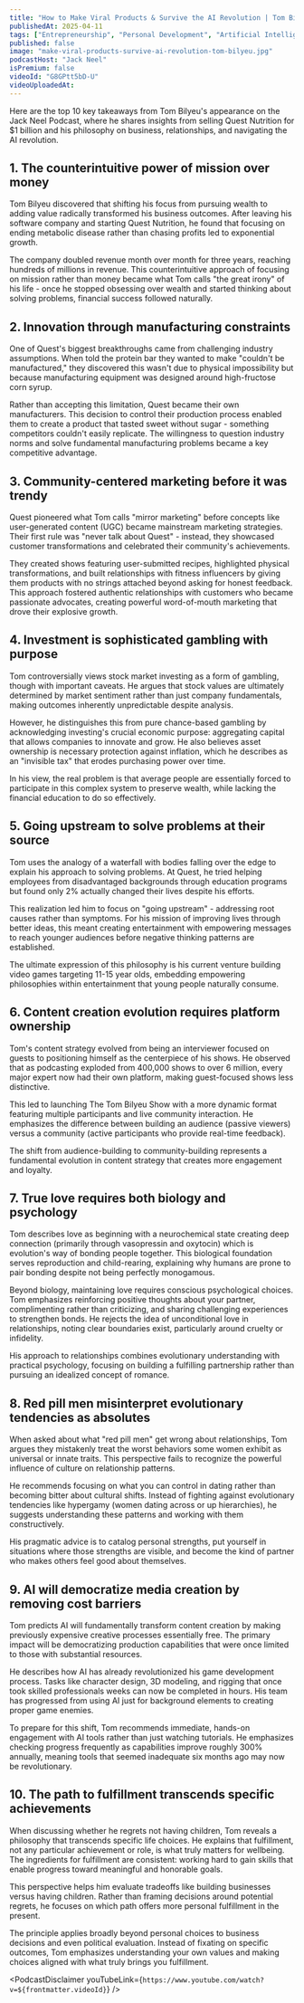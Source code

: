 ```yaml
---
title: "How to Make Viral Products & Survive the AI Revolution | Tom Bilyeu"
publishedAt: 2025-04-11
tags: ["Entrepreneurship", "Personal Development", "Artificial Intelligence"]
published: false
image: "make-viral-products-survive-ai-revolution-tom-bilyeu.jpg"
podcastHost: "Jack Neel"
isPremium: false
videoId: "G8GPtt5bD-U"
videoUploadedAt: 
---
```



<PodcastSummaryPageLayout frontmatter={frontmatter}>

Here are the top 10 key takeaways from Tom Bilyeu's appearance on the Jack Neel Podcast, where he shares insights from selling Quest Nutrition for $1 billion and his philosophy on business, relationships, and navigating the AI revolution.

## 1. The counterintuitive power of mission over money
Tom Bilyeu discovered that shifting his focus from pursuing wealth to adding value radically transformed his business outcomes. After leaving his software company and starting Quest Nutrition, he found that focusing on ending metabolic disease rather than chasing profits led to exponential growth.

The company doubled revenue month over month for three years, reaching hundreds of millions in revenue. This counterintuitive approach of focusing on mission rather than money became what Tom calls "the great irony" of his life - once he stopped obsessing over wealth and started thinking about solving problems, financial success followed naturally.

## 2. Innovation through manufacturing constraints
One of Quest's biggest breakthroughs came from challenging industry assumptions. When told the protein bar they wanted to make "couldn't be manufactured," they discovered this wasn't due to physical impossibility but because manufacturing equipment was designed around high-fructose corn syrup.

Rather than accepting this limitation, Quest became their own manufacturers. This decision to control their production process enabled them to create a product that tasted sweet without sugar - something competitors couldn't easily replicate. The willingness to question industry norms and solve fundamental manufacturing problems became a key competitive advantage.

## 3. Community-centered marketing before it was trendy
Quest pioneered what Tom calls "mirror marketing" before concepts like user-generated content (UGC) became mainstream marketing strategies. Their first rule was "never talk about Quest" - instead, they showcased customer transformations and celebrated their community's achievements.

They created shows featuring user-submitted recipes, highlighted physical transformations, and built relationships with fitness influencers by giving them products with no strings attached beyond asking for honest feedback. This approach fostered authentic relationships with customers who became passionate advocates, creating powerful word-of-mouth marketing that drove their explosive growth.

## 4. Investment is sophisticated gambling with purpose
Tom controversially views stock market investing as a form of gambling, though with important caveats. He argues that stock values are ultimately determined by market sentiment rather than just company fundamentals, making outcomes inherently unpredictable despite analysis.

However, he distinguishes this from pure chance-based gambling by acknowledging investing's crucial economic purpose: aggregating capital that allows companies to innovate and grow. He also believes asset ownership is necessary protection against inflation, which he describes as an "invisible tax" that erodes purchasing power over time.

In his view, the real problem is that average people are essentially forced to participate in this complex system to preserve wealth, while lacking the financial education to do so effectively.

## 5. Going upstream to solve problems at their source
Tom uses the analogy of a waterfall with bodies falling over the edge to explain his approach to solving problems. At Quest, he tried helping employees from disadvantaged backgrounds through education programs but found only 2% actually changed their lives despite his efforts.

This realization led him to focus on "going upstream" - addressing root causes rather than symptoms. For his mission of improving lives through better ideas, this meant creating entertainment with empowering messages to reach younger audiences before negative thinking patterns are established.

The ultimate expression of this philosophy is his current venture building video games targeting 11-15 year olds, embedding empowering philosophies within entertainment that young people naturally consume.

## 6. Content creation evolution requires platform ownership
Tom's content strategy evolved from being an interviewer focused on guests to positioning himself as the centerpiece of his shows. He observed that as podcasting exploded from 400,000 shows to over 6 million, every major expert now had their own platform, making guest-focused shows less distinctive.

This led to launching The Tom Bilyeu Show with a more dynamic format featuring multiple participants and live community interaction. He emphasizes the difference between building an audience (passive viewers) versus a community (active participants who provide real-time feedback).

The shift from audience-building to community-building represents a fundamental evolution in content strategy that creates more engagement and loyalty.

## 7. True love requires both biology and psychology
Tom describes love as beginning with a neurochemical state creating deep connection (primarily through vasopressin and oxytocin) which is evolution's way of bonding people together. This biological foundation serves reproduction and child-rearing, explaining why humans are prone to pair bonding despite not being perfectly monogamous.

Beyond biology, maintaining love requires conscious psychological choices. Tom emphasizes reinforcing positive thoughts about your partner, complimenting rather than criticizing, and sharing challenging experiences to strengthen bonds. He rejects the idea of unconditional love in relationships, noting clear boundaries exist, particularly around cruelty or infidelity.

His approach to relationships combines evolutionary understanding with practical psychology, focusing on building a fulfilling partnership rather than pursuing an idealized concept of romance.

## 8. Red pill men misinterpret evolutionary tendencies as absolutes
When asked about what "red pill men" get wrong about relationships, Tom argues they mistakenly treat the worst behaviors some women exhibit as universal or innate traits. This perspective fails to recognize the powerful influence of culture on relationship patterns.

He recommends focusing on what you can control in dating rather than becoming bitter about cultural shifts. Instead of fighting against evolutionary tendencies like hypergamy (women dating across or up hierarchies), he suggests understanding these patterns and working with them constructively.

His pragmatic advice is to catalog personal strengths, put yourself in situations where those strengths are visible, and become the kind of partner who makes others feel good about themselves.

## 9. AI will democratize media creation by removing cost barriers
Tom predicts AI will fundamentally transform content creation by making previously expensive creative processes essentially free. The primary impact will be democratizing production capabilities that were once limited to those with substantial resources.

He describes how AI has already revolutionized his game development process. Tasks like character design, 3D modeling, and rigging that once took skilled professionals weeks can now be completed in hours. His team has progressed from using AI just for background elements to creating proper game enemies.

To prepare for this shift, Tom recommends immediate, hands-on engagement with AI tools rather than just watching tutorials. He emphasizes checking progress frequently as capabilities improve roughly 300% annually, meaning tools that seemed inadequate six months ago may now be revolutionary.

## 10. The path to fulfillment transcends specific achievements
When discussing whether he regrets not having children, Tom reveals a philosophy that transcends specific life choices. He explains that fulfillment, not any particular achievement or role, is what truly matters for wellbeing. The ingredients for fulfillment are consistent: working hard to gain skills that enable progress toward meaningful and honorable goals.

This perspective helps him evaluate tradeoffs like building businesses versus having children. Rather than framing decisions around potential regrets, he focuses on which path offers more personal fulfillment in the present.

The principle applies broadly beyond personal choices to business decisions and even political evaluation. Instead of fixating on specific outcomes, Tom emphasizes understanding your own values and making choices aligned with what truly brings you fulfillment.


<PodcastDisclaimer youTubeLink={`https://www.youtube.com/watch?v=${frontmatter.videoId}`} />

</PodcastSummaryPageLayout>
